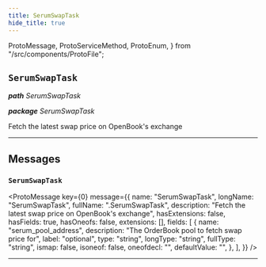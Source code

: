```yaml
---
title: SerumSwapTask
hide_title: true
---
```


  ProtoMessage,
  ProtoServiceMethod,
  ProtoEnum,
} from "/src/components/ProtoFile";

## `SerumSwapTask`

_**path** SerumSwapTask_

_**package** SerumSwapTask_

Fetch the latest swap price on OpenBook's exchange

---

## Messages

### `SerumSwapTask`

<ProtoMessage
  key={0}
  message={{
    name: "SerumSwapTask",
    longName: "SerumSwapTask",
    fullName: ".SerumSwapTask",
    description: "Fetch the latest swap price on OpenBook's exchange",
    hasExtensions: false,
    hasFields: true,
    hasOneofs: false,
    extensions: [],
    fields: [
      {
        name: "serum_pool_address",
        description: "The OrderBook pool to fetch swap price for",
        label: "optional",
        type: "string",
        longType: "string",
        fullType: "string",
        ismap: false,
        isoneof: false,
        oneofdecl: "",
        defaultValue: "",
      },
    ],
  }}
/>

---

